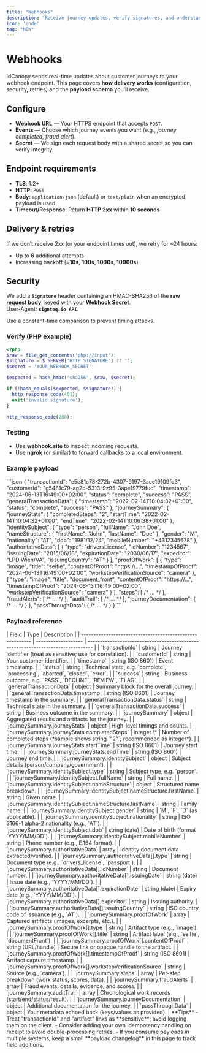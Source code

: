 ```yaml
---
title: "Webhooks"
description: "Receive journey updates, verify signatures, and understand the payload"
icon: 'code'
tag: "NEW"
---
```


# Webhooks
IdCanopy sends real-time updates about customer journeys to your webhook endpoint. This page covers **how delivery works** (configuration, security, retries) and the **payload schema** you’ll receive.

## Configure
- **Webhook URL** — Your HTTPS endpoint that accepts `POST`.
- **Events** — Choose which journey events you want (e.g., _journey completed_, _fraud alert_).
- **Secret** — We sign each request body with a shared secret so you can verify integrity.

## Endpoint requirements
- **TLS**: 1.2+
- **HTTP**: `POST`
- **Body**: `application/json` (default) or `text/plain` when an encrypted payload is used
- **Timeout/Response**: Return **HTTP 2xx** within **10 seconds**

## Delivery & retries

If we don’t receive 2xx (or your endpoint times out), we retry for ~24 hours:
- Up to **6** additional attempts
- Increasing backoff (≈**10s**, **100s**, **1000s**, **10000s**)

## Security

We add a **`Signature`** header containing an HMAC-SHA256 of the **raw request body**, keyed with your **Webhook Secret**.  
User-Agent: **`signteq.io API`**.

<Note>
Use a constant-time comparison to prevent timing attacks.
</Note>

### Verify (PHP example)

```php
<?php
$raw = file_get_contents('php://input');
$signature = $_SERVER['HTTP_SIGNATURE'] ?? '';
$secret = 'YOUR_WEBHOOK_SECRET';

$expected = hash_hmac('sha256', $raw, $secret);

if (!hash_equals($expected, $signature)) {
  http_response_code(401);
  exit('invalid signature');
}

http_response_code(200);
```

### Testing
- Use **webhook.site** to inspect incoming requests.
- Use **ngrok** (or similar) to forward callbacks to a local environment.

### Example payload
<Accordion title="Example payload">  
```json
{
  "transactionId": "e5c81c78-272b-4307-9197-3ace19109fd3",
  "customerId": "g5481c79-ag2b-5313-9z95-3ape19779fuc",
  "timestamp": "2024-06-13T16:49:00+02:00",
  "status": "complete",
  "success": "PASS",
  "generalTransactionData": {
    "timestamp": "2022-02-14T10:04:32+01:00",
    "status": "complete",
    "success": "PASS"
  },
  "journeySummary": {
    "journeyStats": {
      "completedSteps": "2",
      "startTime": "2022-02-14T10:04:32+01:00",
      "endTime": "2022-02-14T10:06:38+01:00"
    },
    "identitySubject": {
      "type": "person",
      "fullName": "John Doe",
      "nameStructure": { "firstName": "John", "lastName": "Doe" },
      "gender": "M",
      "nationality": "AT",
      "dob": "1981/12/24",
      "mobileNumber": "+4312345678"
    },
    "authoritativeData": [
      {
        "type": "driversLicense",
        "idNumber": "1234567",
        "issuingDate": "2015/06/18",
        "expirationDate": "2030/06/17",
        "expeditor": "LPD Wien/VA",
        "issuingCountry": "AT"
      }
    ],
    "proofOfWork": [
      { "type": "image", "title": "selfie", "contentOfProof": "https://...", "timestampOfProof": "2024-06-13T16:49:00+02:00", "workstepVerificationSource": "camera" },
      { "type": "image", "title": "document_front", "contentOfProof": "https://...", "timestampOfProof": "2024-06-13T16:49:00+02:00", "workstepVerificationSource": "camera" }
    ],
    "steps": [ /* ... */ ],
    "fraudAlerts": [ /* ... */ ],
    "auditTrail": [ /* ... */ ],
    "journeyDocumentation": { /* ... */ }
  },
  "passThroughData": { /* ... */ }
}
```
</Accordion>  

### Payload reference
<Accordion title="Payload reference">  
| Field                                                     | Type                | Description                                                                      |
| --------------------------------------------------------- | ------------------- | -------------------------------------------------------------------------------- |
| `transactionId`                                           | string              | Journey identifier (treat as sensitive; use for correlation).                    |
| `customerId`                                              | string              | Your customer identifier.                                                        |
| `timestamp`                                               | string (ISO 8601)   | Event timestamp.                                                                 |
| `status`                                                  | string              | Technical state, e.g. `complete`, `processing`, `aborted`, `closed`, `error`.    |
| `success`                                                 | string              | Business outcome, e.g. `PASS`, `DECLINE`, `REVIEW`, `FLAG`.                      |
| `generalTransactionData`                                  | object              | Summary block for the overall journey.                                           |
| `generalTransactionData.timestamp`                        | string (ISO 8601)   | Journey timestamp in the summary.                                                |
| `generalTransactionData.status`                           | string              | Technical state in the summary.                                                  |
| `generalTransactionData.success`                          | string              | Business outcome in the summary.                                                 |
| `journeySummary`                                          | object              | Aggregated results and artifacts for the journey.                                |
| `journeySummary.journeyStats`                             | object              | High-level timings and counts.                                                   |
| `journeySummary.journeyStats.completedSteps`              | integer \*          | Number of completed steps (*sample shows string `"2"`; recommended as integer*). |
| `journeySummary.journeyStats.startTime`                   | string (ISO 8601)   | Journey start time.                                                              |
| `journeySummary.journeyStats.endTime`                     | string (ISO 8601)   | Journey end time.                                                                |
| `journeySummary.identitySubject`                          | object              | Subject details (person/company/government).                                     |
| `journeySummary.identitySubject.type`                     | string              | Subject type, e.g. `person`.                                                     |
| `journeySummary.identitySubject.fullName`                 | string              | Full name.                                                                       |
| `journeySummary.identitySubject.nameStructure`            | object              | Structured name breakdown.                                                       |
| `journeySummary.identitySubject.nameStructure.firstName`  | string              | Given name.                                                                      |
| `journeySummary.identitySubject.nameStructure.lastName`   | string              | Family name.                                                                     |
| `journeySummary.identitySubject.gender`                   | string              | `M`, `F`, `D` (as applicable).                                                   |
| `journeySummary.identitySubject.nationality`              | string              | ISO 3166-1 alpha-2 nationality (e.g., `AT`).                                     |
| `journeySummary.identitySubject.dob`                      | string (date)       | Date of birth (format `YYYY/MM/DD`).                      |
| `journeySummary.identitySubject.mobileNumber`             | string              | Phone number (e.g., E.164 format).                                               |
| `journeySummary.authoritativeData`                        | array       | Identity document data extracted/verified.                                       |
| `journeySummary.authoritativeData[].type`                 | string              | Document type (e.g., `drivers_license`, `passport`).                             |
| `journeySummary.authoritativeData[].idNumber`             | string              | Document number.                                                                 |
| `journeySummary.authoritativeData[].issuingDate`          | string (date)       | Issue date (e.g., `YYYY/MM/DD`).                                                 |
| `journeySummary.authoritativeData[].expirationDate`       | string (date)       | Expiry date (e.g., `YYYY/MM/DD`).                                                |
| `journeySummary.authoritativeData[].expeditor`            | string              | Issuing authority.                                                               |
| `journeySummary.authoritativeData[].issuingCountry`       | string              | ISO country code of issuance (e.g., `AT`).                                       |
| `journeySummary.proofOfWork`                              | array               | Captured artifacts (images, excerpts, etc.).                                     |
| `journeySummary.proofOfWork[].type`                       | string              | Artifact type (e.g., `image`).                                                   |
| `journeySummary.proofOfWork[].title`                      | string              | Artifact label (e.g., `selfie`, `documentFront`).                               |
| `journeySummary.proofOfWork[].contentOfProof`             | string (URL/handle) | Secure link or opaque handle to the artifact.                                    |
| `journeySummary.proofOfWork[].timestampOfProof`           | string (ISO 8601)   | Artifact capture timestamp.                                                      |
| `journeySummary.proofOfWork[].workstepVerificationSource` | string              | Source (e.g., `camera`).                                                         |
| `journeySummary.steps`                                    | array               | Per-step breakdown (work status, scores, data).                                  |
| `journeySummary.fraudAlerts`                              | array               | Fraud events, details, evidence, and scores.                                     |
| `journeySummary.auditTrail`                               | array               | Chronological work records (start/end/status/result).                            |
| `journeySummary.journeyDocumentation`                     | object              | Additional documentation for the journey.                                        |
| `passThroughData`                                         | object              | Your metadata echoed back (keys/values as provided).                             |
</Accordion>

<Note>
**Tips**
- Treat "transactionId" and "artifact" links as **sensitive**; avoid logging them on the client.
- Consider adding your own idempotency handling on receipt to avoid double-processing retries.
- If you consume payloads in multiple systems, keep a small **payload changelog** in this page to track field additions.
</Note>